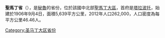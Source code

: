 '''聖馬丁省'''（{{lang-es|Provincia de San Martín}}），是[[秘魯|秘魯]]的省份，位於該國中北部[[聖馬丁大區|聖馬丁大區]]，首府是[[塔拉波托|塔拉波托]]，始建於1906年9月4日，面積5,639平方公里，2012年人口262,000，人口密度為每平方公里46.46人。

{{coord|6|29|20|S|76|21|43|W|type:adm2nd_source:itwiki|display=title}}

{{秘魯省份|state=collapsed}}
{{秘鲁行政区划小作品}}
[[Category:圣马丁大区省份|Category:圣马丁大区省份]]
